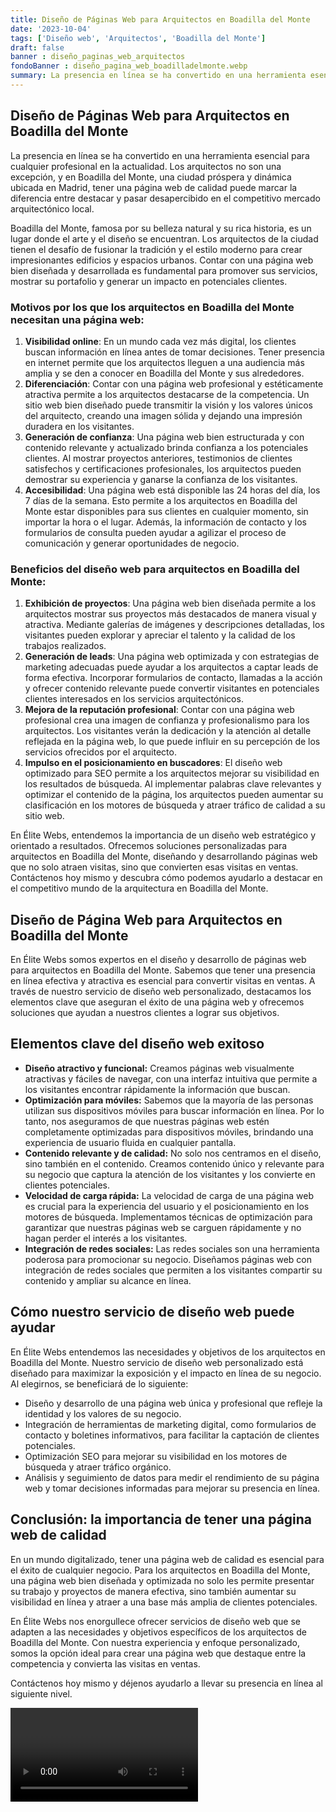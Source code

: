 ```yaml
---
title: Diseño de Páginas Web para Arquitectos en Boadilla del Monte
date: '2023-10-04'
tags: ['Diseño web', 'Arquitectos', 'Boadilla del Monte']
draft: false
banner : diseño_paginas_web_arquitectos
fondoBanner : diseño_pagina_web_boadilladelmonte.webp
summary: La presencia en línea se ha convertido en una herramienta esencial para cualquier profesional en la actualidad. Los arquitectos no son una excepción, y en Boadilla del Monte, una ciudad próspera y dinámica ubicada en Madrid, tener una página web de calidad puede marcar la diferencia entre destacar y pasar desapercibido en el competitivo mercado arquitectónico local.
---
```


## **Diseño de Páginas Web para Arquitectos en Boadilla del Monte**

La presencia en línea se ha convertido en una herramienta esencial para cualquier profesional en la actualidad. Los arquitectos no son una excepción, y en Boadilla del Monte, una ciudad próspera y dinámica ubicada en Madrid, tener una página web de calidad puede marcar la diferencia entre destacar y pasar desapercibido en el competitivo mercado arquitectónico local.

Boadilla del Monte, famosa por su belleza natural y su rica historia, es un lugar donde el arte y el diseño se encuentran. Los arquitectos de la ciudad tienen el desafío de fusionar la tradición y el estilo moderno para crear impresionantes edificios y espacios urbanos. Contar con una página web bien diseñada y desarrollada es fundamental para promover sus servicios, mostrar su portafolio y generar un impacto en potenciales clientes.

### **Motivos por los que los arquitectos en Boadilla del Monte necesitan una página web:**

1. **Visibilidad online**: En un mundo cada vez más digital, los clientes buscan información en línea antes de tomar decisiones. Tener presencia en internet permite que los arquitectos lleguen a una audiencia más amplia y se den a conocer en Boadilla del Monte y sus alrededores.
2. **Diferenciación**: Contar con una página web profesional y estéticamente atractiva permite a los arquitectos destacarse de la competencia. Un sitio web bien diseñado puede transmitir la visión y los valores únicos del arquitecto, creando una imagen sólida y dejando una impresión duradera en los visitantes.
3. **Generación de confianza**: Una página web bien estructurada y con contenido relevante y actualizado brinda confianza a los potenciales clientes. Al mostrar proyectos anteriores, testimonios de clientes satisfechos y certificaciones profesionales, los arquitectos pueden demostrar su experiencia y ganarse la confianza de los visitantes.
4. **Accesibilidad**: Una página web está disponible las 24 horas del día, los 7 días de la semana. Esto permite a los arquitectos en Boadilla del Monte estar disponibles para sus clientes en cualquier momento, sin importar la hora o el lugar. Además, la información de contacto y los formularios de consulta pueden ayudar a agilizar el proceso de comunicación y generar oportunidades de negocio.

### **Beneficios del diseño web para arquitectos en Boadilla del Monte:**

1. **Exhibición de proyectos**: Una página web bien diseñada permite a los arquitectos mostrar sus proyectos más destacados de manera visual y atractiva. Mediante galerías de imágenes y descripciones detalladas, los visitantes pueden explorar y apreciar el talento y la calidad de los trabajos realizados.
2. **Generación de leads**: Una página web optimizada y con estrategias de marketing adecuadas puede ayudar a los arquitectos a captar leads de forma efectiva. Incorporar formularios de contacto, llamadas a la acción y ofrecer contenido relevante puede convertir visitantes en potenciales clientes interesados en los servicios arquitectónicos.
3. **Mejora de la reputación profesional**: Contar con una página web profesional crea una imagen de confianza y profesionalismo para los arquitectos. Los visitantes verán la dedicación y la atención al detalle reflejada en la página web, lo que puede influir en su percepción de los servicios ofrecidos por el arquitecto.
4. **Impulso en el posicionamiento en buscadores**: El diseño web optimizado para SEO permite a los arquitectos mejorar su visibilidad en los resultados de búsqueda. Al implementar palabras clave relevantes y optimizar el contenido de la página, los arquitectos pueden aumentar su clasificación en los motores de búsqueda y atraer tráfico de calidad a su sitio web.

En Élite Webs, entendemos la importancia de un diseño web estratégico y orientado a resultados. Ofrecemos soluciones personalizadas para arquitectos en Boadilla del Monte, diseñando y desarrollando páginas web que no solo atraen visitas, sino que convierten esas visitas en ventas. Contáctenos hoy mismo y descubra cómo podemos ayudarlo a destacar en el competitivo mundo de la arquitectura en Boadilla del Monte.

<GifSeo />

<Cta />

## Diseño de Página Web para Arquitectos en Boadilla del Monte

En Élite Webs somos expertos en el diseño y desarrollo de páginas web para arquitectos en Boadilla del Monte. Sabemos que tener una presencia en línea efectiva y atractiva es esencial para convertir visitas en ventas. A través de nuestro servicio de diseño web personalizado, destacamos los elementos clave que aseguran el éxito de una página web y ofrecemos soluciones que ayudan a nuestros clientes a lograr sus objetivos. 

## Elementos clave del diseño web exitoso

- **Diseño atractivo y funcional:** Creamos páginas web visualmente atractivas y fáciles de navegar, con una interfaz intuitiva que permite a los visitantes encontrar rápidamente la información que buscan.
- **Optimización para móviles:** Sabemos que la mayoría de las personas utilizan sus dispositivos móviles para buscar información en línea. Por lo tanto, nos aseguramos de que nuestras páginas web estén completamente optimizadas para dispositivos móviles, brindando una experiencia de usuario fluida en cualquier pantalla.
- **Contenido relevante y de calidad:** No solo nos centramos en el diseño, sino también en el contenido. Creamos contenido único y relevante para su negocio que captura la atención de los visitantes y los convierte en clientes potenciales.
- **Velocidad de carga rápida:** La velocidad de carga de una página web es crucial para la experiencia del usuario y el posicionamiento en los motores de búsqueda. Implementamos técnicas de optimización para garantizar que nuestras páginas web se carguen rápidamente y no hagan perder el interés a los visitantes.
- **Integración de redes sociales:** Las redes sociales son una herramienta poderosa para promocionar su negocio. Diseñamos páginas web con integración de redes sociales que permiten a los visitantes compartir su contenido y ampliar su alcance en línea.

## Cómo nuestro servicio de diseño web puede ayudar

En Élite Webs entendemos las necesidades y objetivos de los arquitectos en Boadilla del Monte. Nuestro servicio de diseño web personalizado está diseñado para maximizar la exposición y el impacto en línea de su negocio. Al elegirnos, se beneficiará de lo siguiente:

- Diseño y desarrollo de una página web única y profesional que refleje la identidad y los valores de su negocio.
- Integración de herramientas de marketing digital, como formularios de contacto y boletines informativos, para facilitar la captación de clientes potenciales.
- Optimización SEO para mejorar su visibilidad en los motores de búsqueda y atraer tráfico orgánico.
- Análisis y seguimiento de datos para medir el rendimiento de su página web y tomar decisiones informadas para mejorar su presencia en línea.

## Conclusión: la importancia de tener una página web de calidad

En un mundo digitalizado, tener una página web de calidad es esencial para el éxito de cualquier negocio. Para los arquitectos en Boadilla del Monte, una página web bien diseñada y optimizada no solo les permite presentar su trabajo y proyectos de manera efectiva, sino también aumentar su visibilidad en línea y atraer a una base más amplia de clientes potenciales.

En Élite Webs nos enorgullece ofrecer servicios de diseño web que se adapten a las necesidades y objetivos específicos de los arquitectos de Boadilla del Monte. Con nuestra experiencia y enfoque personalizado, somos la opción ideal para crear una página web que destaque entre la competencia y convierta las visitas en ventas.

Contáctenos hoy mismo y déjenos ayudarlo a llevar su presencia en línea al siguiente nivel.

<Video />

<CtaBot job='Arquitectos' city='Boadilla del Monte'/>

<Gmaps query='Boadilla del Monte+españa+maps' />